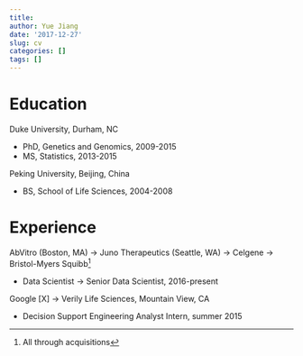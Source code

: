 ```yaml
---
title: 
author: Yue Jiang
date: '2017-12-27'
slug: cv
categories: []
tags: []
---
```


# Education

Duke University, Durham, NC

- PhD, Genetics and Genomics, 2009-2015
- MS, Statistics, 2013-2015

Peking University, Beijing, China

- BS, School of Life Sciences, 2004-2008

# Experience

AbVitro (Boston, MA) $\rightarrow$ Juno Therapeutics (Seattle, WA) $\rightarrow$ Celgene $\rightarrow$ Bristol-Myers Squibb^[All through acquisitions]

- Data Scientist $\rightarrow$ Senior Data Scientist, 2016-present

Google [X] $\rightarrow$ Verily Life Sciences, Mountain View, CA

- Decision Support Engineering Analyst Intern, summer 2015

